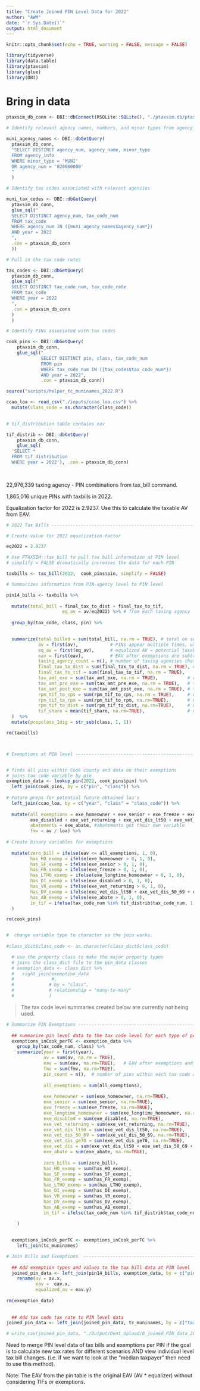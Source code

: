 ```yaml
---
title: "Create Joined PIN Level Data for 2022"
author: "AWM"
date: "`r Sys.Date()`"
output: html_document
---
```


```r
knitr::opts_chunk$set(echo = TRUE, warning = FALSE, message = FALSE)

library(tidyverse)
library(data.table)
library(ptaxsim)
library(glue)
library(DBI)

```

# Bring in data


```r
  
ptaxsim_db_conn <- DBI::dbConnect(RSQLite::SQLite(), "./ptaxsim.db/ptaxsim-2022.0.0.db")

# Identify relevant agency names, numbers, and minor types from agency_info table

muni_agency_names <- DBI::dbGetQuery(
  ptaxsim_db_conn,
  "SELECT DISTINCT agency_num, agency_name, minor_type
  FROM agency_info
  WHERE minor_type = 'MUNI'
  OR agency_num = '020060000'  
  "
  )

# Identify tax codes associated with relevant agencies

muni_tax_codes <- DBI::dbGetQuery(
  ptaxsim_db_conn,
  glue_sql("
  SELECT DISTINCT agency_num, tax_code_num
  FROM tax_code
  WHERE agency_num IN ({muni_agency_names$agency_num*})
  AND year = 2022
  ",
  .con = ptaxsim_db_conn
  ))

# Pull in the tax code rates

tax_codes <- DBI::dbGetQuery(
  ptaxsim_db_conn,
  glue_sql("
  SELECT DISTINCT tax_code_num, tax_code_rate
  FROM tax_code
  WHERE year = 2022
  ",
  .con = ptaxsim_db_conn
  )
  )

# Identify PINs associated with tax codes

cook_pins <- DBI::dbGetQuery(
    ptaxsim_db_conn, 
    glue_sql("
             SELECT DISTINCT pin, class, tax_code_num 
             FROM pin 
             WHERE tax_code_num IN ({tax_codes$tax_code_num*}) 
             AND year = 2022", 
             .con = ptaxsim_db_conn))
```

```r
source("scripts/helper_tc_muninames_2022.R")

ccao_loa <- read_csv("./inputs/ccao_loa.csv") %>% 
  mutate(class_code = as.character(class_code))

  
# tif_distribution table contains eav 

tif_distrib <- DBI::dbGetQuery(
    ptaxsim_db_conn,
    glue_sql(
  'SELECT *
  FROM tif_distribution
  WHERE year = 2022'), .con = ptaxsim_db_conn)
          
    
```

22,976,339 taxing agency - PIN combinations from tax_bill command.

1,865,016 unique PINs with taxbills in 2022. 

Equalization factor for 2022 is 2.9237. Use this to calculate the taxable AV from EAV. 

```r
# 2022 Tax Bills ---------------------------------------------------------------

# Create value for 2022 equalization factor

eq2022 = 2.9237

# Use PTAXSIM::tax_bill to pull tax bill information at PIN level
# simplify = FALSE dramatically increases the data for each PIN

taxbills <- tax_bill(2022,  cook_pins$pin, simplify = FALSE)

# Summarizes information from PIN-agency level to PIN level

pin14_bills <- taxbills %>%
    
  mutate(total_bill = final_tax_to_dist + final_tax_to_tif,
                     eq_av = av/eq2022) %>% # from each taxing agency
  
  group_by(tax_code, class, pin) %>%

  
  summarize(total_billed = sum(total_bill, na.rm = TRUE), # total on someone's property tax bill
            av = first(av),            # PINs appear multiple times, uses first av appearance
            eq_av = first(eq_av),      # equalized AV = potential taxable value for homeowners
            eav = first(eav),          # EAV after exemptions are subtracted. 
            taxing_agency_count = n(), # number of taxing agencies that tax the pin
            final_tax_to_dist = sum(final_tax_to_dist, na.rm = TRUE), # portion of all levies paid by the pin
            final_tax_to_tif = sum(final_tax_to_tif, na.rm = TRUE), 
            tax_amt_exe = sum(tax_amt_exe, na.rm = TRUE),           # revenue lost due to exemptions
            tax_amt_pre_exe = sum(tax_amt_pre_exe, na.rm = TRUE),   # total rev before all exemptions
            tax_amt_post_exe = sum(tax_amt_post_exe, na.rm = TRUE), # total rev after all exemptions
            rpm_tif_to_cps = sum(rpm_tif_to_cps, na.rm = TRUE),     # not used
            rpm_tif_to_rpm = sum(rpm_tif_to_rpm, na.rm=TRUE),       # not used
            rpm_tif_to_dist = sum(rpm_tif_to_dist, na.rm=TRUE),     # not used
            tif_share = mean(tif_share, na.rm=TRUE),                # not used
  )  %>% 
  mutate(propclass_1dig = str_sub(class, 1, 1))

rm(taxbills)



# Exemptions at PIN level --------------------------------------------------


# finds all pins within Cook county and data on their exemptions
# joins tax code variable by pin
exemption_data <- lookup_pin(2022, cook_pins$pin) %>%
  left_join(cook_pins, by = c("pin", "class")) %>%
  
# Future preps for potential future obtained loa's
  left_join(ccao_loa, by = c("year", "class" = "class_code")) %>%
  
  mutate(all_exemptions = exe_homeowner + exe_senior + exe_freeze + exe_longtime_homeowner + 
         exe_disabled + exe_vet_returning + exe_vet_dis_lt50 + exe_vet_dis_50_69 + exe_vet_dis_ge70 ,
         abatements = exe_abate, #abatements get their own variable
         fmv = av / loa) %>%
  
# Create binary variables for exemptions
  
  mutate(zero_bill = ifelse(eav <= all_exemptions, 1, 0),
         has_HO_exemp = ifelse(exe_homeowner > 0, 1, 0),
         has_SF_exemp = ifelse(exe_senior > 0, 1, 0),
         has_FR_exemp = ifelse(exe_freeze > 0, 1, 0),
         has_LTHO_exemp = ifelse(exe_longtime_homeowner > 0, 1, 0),
         has_DI_exemp = ifelse(exe_disabled > 0, 1, 0),
         has_VR_exemp = ifelse(exe_vet_returning > 0, 1, 0),
         has_DV_exemp = ifelse(exe_vet_dis_lt50 + exe_vet_dis_50_69 + exe_vet_dis_ge70 > 0, 1, 0),
         has_AB_exemp = ifelse(exe_abate > 0, 1, 0),
         in_tif = ifelse(tax_code_num %in% tif_distrib$tax_code_num, 1, 0)
  )

rm(cook_pins)


#  change variable type to character so the join works.
  
#class_dict$class_code <- as.character(class_dict$class_code)

  # use the property class to make the major property types
  # joins the class_dict file to the pin_data classes
  # exemption_data <- class_dict %>%
  #   right_join(exemption_data
  #              #, 
  #             # by = "class",
  #             # relationship = "many-to-many"
  #             )
```

> The tax code level summaries created below are currently not being used. 

```r
# Summarize PIN Exemptions ------------------------------------------------
  
  ## summarize pin level data to the tax code level for each type of property class
  exemptions_inCook_perTC <- exemption_data %>%
    group_by(tax_code_num, class) %>%
    summarize(year = first(year), 
              av = sum(av, na.rm = TRUE),
              eav = sum(eav, na.rm=TRUE),   # EAV after exemptions and abatements, from taxbill command
              fmv = sum(fmv, na.rm=TRUE),
              pin_count = n(),  # number of pins within each tax code and property combo
              
              all_exemptions = sum(all_exemptions),
              
              exe_homeowner = sum(exe_homeowner, na.rm=TRUE),
              exe_senior = sum(exe_senior, na.rm=TRUE),
              exe_freeze = sum(exe_freeze, na.rm=TRUE),
              exe_longtime_homeowner = sum(exe_longtime_homeowner, na.rm=TRUE),
              exe_disabled = sum(exe_disabled, na.rm=TRUE),
              exe_vet_returning = sum(exe_vet_returning, na.rm=TRUE),
              exe_vet_dis_lt50 = sum(exe_vet_dis_lt50, na.rm=TRUE),
              exe_vet_dis_50_69 = sum(exe_vet_dis_50_69, na.rm=TRUE),
              exe_vet_dis_ge70 = sum(exe_vet_dis_ge70, na.rm=TRUE),
              exe_vet_dis = sum(exe_vet_dis_lt50 + exe_vet_dis_50_69 + exe_vet_dis_ge70, na.rm=TRUE),
              exe_abate = sum(exe_abate, na.rm=TRUE),
              
              zero_bills = sum(zero_bill),
              has_HO_exemp = sum(has_HO_exemp),
              has_SF_exemp = sum(has_SF_exemp),
              has_FR_exemp = sum(has_FR_exemp),
              has_LTHO_exemp = sum(has_LTHO_exemp),
              has_DI_exemp = sum(has_DI_exemp),
              has_VR_exemp = sum(has_VR_exemp),
              has_DV_exemp = sum(has_DV_exemp),
              has_AB_exemp = sum(has_AB_exemp),
              in_tif = ifelse(tax_code_num %in% tif_distrib$tax_code_num, 1, 0)

    )
  
  
  exemptions_inCook_perTC <- exemptions_inCook_perTC %>% 
    left_join(tc_muninames)
```


```r
# Join Bills and Exemptions  ----------------------------------------------
  
  ## Add exemption types and values to the tax bill data at PIN level
  joined_pin_data <- left_join(pin14_bills, exemption_data, by = c("pin", "class" ))  %>%
    rename(av = av.x,
           eav =  eav.x,
           equalized_av = eav.y)
  
rm(exemption_data)
  
  
  ## Add tax code tax rate to PIN level data
joined_pin_data <- left_join(joined_pin_data, tc_muninames, by = c("tax_code" = "tax_code_num"))
```


```r
# write_csv(joined_pin_data, "./Output/Dont_Upload/0_joined_PIN_data_2022.csv")
```


Need to merge PIN level data of tax bills and exemptions per PIN if the goal is to calculate new tax rates for different scenarios AND view individual level tax bill changes. (i.e. if we want to look at the "median taxpayer" then need to use this method).

Note: The EAV from the pin table is the original EAV (AV \* equalizer) without considering TIFs or exemptions.


